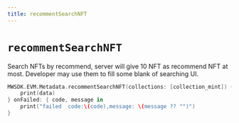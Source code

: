 ```yaml
---
title: recommentSearchNFT
---
```


# `recommentSearchNFT`
Search NFTs by recommend, server will give 10 NFT as recommend NFT at most.
Developer may use them to fill some blank of searching UI.

```swift
MWSDK.EVM.Metadata.recommentSearchNFT(collections: [collection_mint]) { data in
    print(data)
} onFailed: { code, message in
    print("failed  code:\(code),message: \(message ?? "")")
}
```